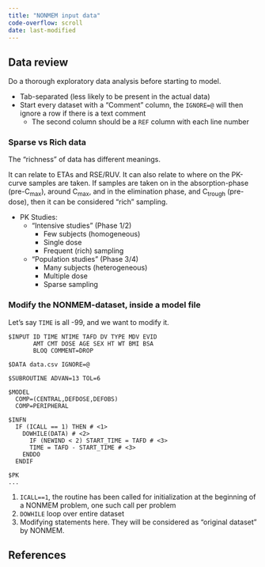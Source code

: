 ```yaml
---
title: "NONMEM input data"
code-overflow: scroll
date: last-modified
---
```


:::{.callout-caution title="Under construction"}
:::

## Data review

::: {.callout-important}
Do a thorough exploratory data analysis before starting to model.
:::

* Tab-separated (less likely to be present in the actual data)
* Start every dataset with a "Comment" column, the `IGNORE=@` will then ignore a row if there is a text comment
  * The second column should be a `REF` column with each line number

### Sparse vs Rich data

The "richness" of data has different meanings.

It can relate to ETAs and RSE/RUV.
It can also relate to where on the PK-curve samples are taken.
If samples are taken on in the absorption-phase (pre-C~max~), around C~max~, and in the elimination phase, and C~trough~ (pre-dose), then it can be considered "rich" sampling.

* PK Studies:
  * "Intensive studies" (Phase 1/2)
    * Few subjects (homogeneous)
    * Single dose
    * Frequent (rich) sampling
  * "Population studies" (Phase 3/4)
    * Many subjects (heterogeneous)
    * Multiple dose
    * Sparse sampling

###  Modify the NONMEM-dataset, inside a model file

Let's say `TIME` is all -99, and we want to modify it.

```nmtran
$INPUT ID TIME NTIME TAFD DV TYPE MDV EVID
       AMT CMT DOSE AGE SEX HT WT BMI BSA
       BLOQ COMMENT=DROP

$DATA data.csv IGNORE=@

$SUBROUTINE ADVAN=13 TOL=6

$MODEL
  COMP=(CENTRAL,DEFDOSE,DEFOBS)
  COMP=PERIPHERAL

$INFN
  IF (ICALL == 1) THEN # <1>
    DOWHILE(DATA) # <2>
      IF (NEWIND < 2) START_TIME = TAFD # <3>
      TIME = TAFD - START_TIME # <3>
    ENDDO
  ENDIF

$PK
...
```
1. `ICALL==1`, the routine has been called for initialization at the beginning of a NONMEM problem, one such call per problem
2. `DOWHILE` loop over entire dataset
3. Modifying statements here. They will be considered as "original dataset" by NONMEM.

## References

::: {#refs}
:::
